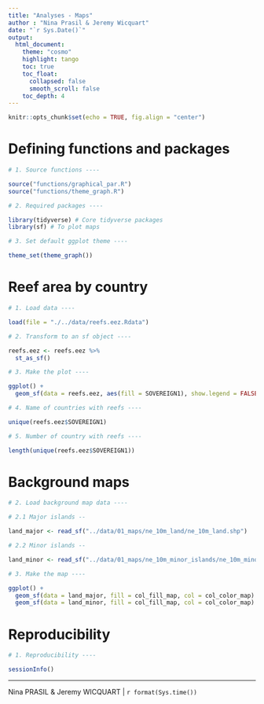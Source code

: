 ```yaml
---
title: "Analyses - Maps"
author : "Nina Prasil & Jeremy Wicquart"
date: "`r Sys.Date()`"
output: 
  html_document:
    theme: "cosmo"
    highlight: tango
    toc: true
    toc_float:
      collapsed: false
      smooth_scroll: false
    toc_depth: 4
---
```


```r

knitr::opts_chunk$set(echo = TRUE, fig.align = "center")

```

# Defining functions and packages

```r

# 1. Source functions ----

source("functions/graphical_par.R")
source("functions/theme_graph.R")

# 2. Required packages ----

library(tidyverse) # Core tidyverse packages
library(sf) # To plot maps

# 3. Set default ggplot theme ----

theme_set(theme_graph())

```

# Reef area by country

```r

# 1. Load data ----

load(file = "./../data/reefs.eez.Rdata")

# 2. Transform to an sf object ----

reefs.eez <- reefs.eez %>% 
  st_as_sf()

# 3. Make the plot ----

ggplot() +
  geom_sf(data = reefs.eez, aes(fill = SOVEREIGN1), show.legend = FALSE)

# 4. Name of countries with reefs ----

unique(reefs.eez$SOVEREIGN1)

# 5. Number of country with reefs ----

length(unique(reefs.eez$SOVEREIGN1))

```

# Background maps

```r

# 2. Load background map data ----

# 2.1 Major islands --

land_major <- read_sf("../data/01_maps/ne_10m_land/ne_10m_land.shp")

# 2.2 Minor islands --

land_minor <- read_sf("../data/01_maps/ne_10m_minor_islands/ne_10m_minor_islands.shp")

# 3. Make the map ----

ggplot() +
  geom_sf(data = land_major, fill = col_fill_map, col = col_color_map) +
  geom_sf(data = land_minor, fill = col_fill_map, col = col_color_map)

```

# Reproducibility

```r

# 1. Reproducibility ----

sessionInfo()

```

---
Nina PRASIL & Jeremy WICQUART | `r format(Sys.time())`